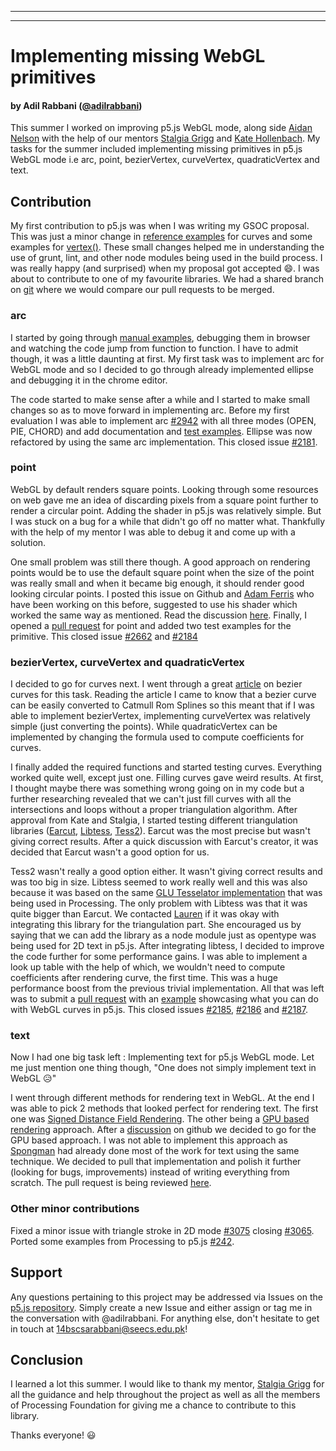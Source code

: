 
---

---
# Implementing missing WebGL primitives
#### by Adil Rabbani ([@adilrabbani](https://github.com/AdilRabbani))

This summer I worked on improving p5.js WebGL mode, along side [Aidan Nelson](https://github.com/AidanNelson) with the help of our mentors [Stalgia Grigg](https://github.com/mlarghydracept)
and [Kate Hollenbach](https://github.com/kjhollen). My tasks for the summer included implementing missing primitives in p5.js WebGL mode i.e arc, point, bezierVertex,
curveVertex, quadraticVertex and text.

## Contribution

My first contribution to p5.js was when I was writing my GSOC proposal. This was just a minor change in [reference examples](https://github.com/processing/p5.js/pull/2737) for curves
and some examples for [vertex()](https://github.com/processing/p5.js/pull/2798). These small changes helped me in understanding the use of grunt, lint, and other node modules being
used in the build process. I was really happy (and surprised) when my proposal got accepted 😄. I was about to contribute to one of my favourite libraries. We had a shared branch on 
[git](https://github.com/processing/p5.js/tree/webgl-gsoc-2018) where we would compare our pull requests to be merged.

### arc

I started by going through [manual examples](https://github.com/processing/p5.js/tree/main/test/manual-test-examples/webgl), debugging them in browser and watching the code jump from 
function to function. I have to admit though, it was a little daunting at first. My first task was to implement arc for WebGL mode and so I decided to go through already implemented ellipse 
and debugging it in the chrome editor.

The code started to make sense after a while and I started to make small changes so as to move forward in implementing arc. Before my first evaluation I was able to implement arc [#2942](https://github.com/processing/p5.js/pull/2942) with all three modes
(OPEN, PIE, CHORD) and add documentation and [test examples](https://github.com/processing/p5.js/tree/webgl-gsoc-2018/test/manual-test-examples/webgl/arc). Ellipse was now refactored by using 
the same arc implementation. This closed issue [#2181](https://github.com/processing/p5.js/issues/2181).

### point

WebGL by default renders square points. Looking through some resources on web gave me an idea of discarding pixels from a square point further to render a circular point. Adding the shader in p5.js was 
relatively simple. But I was stuck on a bug for a while that didn't go off no matter what. Thankfully with the help of my mentor I was able to debug it and come up with a solution.

One small problem was still there though. A good approach on rendering points would be to use the default square point when the size of the point was really small and when it became big enough, it should 
render good looking circular points. I posted this issue on Github and [Adam Ferris](https://github.com/aferriss) who have been working on this before, suggested to use his shader which worked the same way 
as mentioned. Read the discussion [here](https://github.com/processing/p5.js/issues/3017). Finally, I opened a [pull request](https://github.com/processing/p5.js/pull/3031) for point and added two test examples 
for the primitive. This closed issue [#2662](https://github.com/processing/p5.js/issues/2662) and [#2184](https://github.com/processing/p5.js/issues/2184)

### bezierVertex, curveVertex and quadraticVertex

I decided to go for curves next. I went through a great [article](https://pomax.github.io/bezierinfo/) on bezier curves for this task. Reading the article I came to know that a bezier curve can be easily converted 
to Catmull Rom Splines so this meant that if I was able to implement bezierVertex, implementing curveVertex was relatively simple (just converting the points). While quadraticVertex can be implemented by changing the formula used to compute 
coefficients for curves.

I finally added the required functions and started testing curves. Everything worked quite well, except just one. Filling curves gave weird results. At first, I thought maybe there was something wrong going on in 
my code but a further researching revealed that we can't just fill curves with all the intersections and loops without a proper triangulation algorithm. After approval from Kate and Stalgia, I started testing different 
triangulation libraries ([Earcut](https://github.com/mapbox/earcut), [Libtess](https://github.com/brendankenny/libtess.js/), [Tess2](https://github.com/diatomic/tess2)). Earcut was the most precise but wasn't giving correct results.
After a quick discussion with Earcut's creator, it was decided that Earcut wasn't a good option for us.

Tess2 wasn't really a good option either. It wasn't giving correct results and was too big in size. Libtess seemed to work really well and this was also because it was based on the same [GLU Tesselator implementation](https://github.com/processing/processing-android/tree/main/core/src/processing/opengl/tess) that was being used in Processing. The only problem with Libtess was that it was quite bigger than Earcut. We contacted [Lauren](https://github.com/lmccart) 
if it was okay with integrating this library for the triangulation part. She encouraged us by saying that we can add the library as a node module just as opentype was being used for 2D text in p5.js. After integrating libtess, 
I decided to improve the code further for some performance gains. I was able to implement a look up table with the help of which, we wouldn't need to compute coefficients after rendering curve, the first time. This was a huge performance boost from the 
previous trivial implementation. All that was left was to submit a [pull request](https://github.com/processing/p5.js/pull/3085) with an [example](https://github.com/processing/p5.js/tree/webgl-gsoc-2018/test/manual-test-examples/webgl/curves) showcasing what you can do with WebGL curves in p5.js. This closed issues [#2185](https://github.com/processing/p5.js/issues/2185), [#2186](https://github.com/processing/p5.js/issues/2186) and [#2187](https://github.com/processing/p5.js/issues/2187).

### text

Now I had one big task left : Implementing text for p5.js WebGL mode. Let me just mention one thing though, "One does not simply implement text in WebGL 😥"

I went through different methods for rendering text in WebGL. At the end I was able to pick 2 methods that looked perfect for rendering text. The first one was [Signed Distance Field Rendering](http://hack.chrons.me/opengl-text-rendering/). The other being a [GPU based rendering](http://wdobbie.com/post/gpu-text-rendering-with-vector-textures/) approach. After a [discussion](https://github.com/processing/p5.js/issues/2183) on github we decided to go for the GPU based approach. I was not able to implement this approach as [Spongman](https://github.com/Spongman) had already done most of the work for text using the same technique. We decided to pull that implementation and polish it further (looking for bugs, improvements) instead of writing everything from scratch. The pull request is being reviewed [here](https://github.com/processing/p5.js/pull/3110).

### Other minor contributions

Fixed a minor issue with triangle stroke in 2D mode [#3075](https://github.com/processing/p5.js/pull/3075) closing [#3065](https://github.com/processing/p5.js/issues/3065).
Ported some examples from Processing to p5.js [#242](https://github.com/processing/p5.js-website/pull/242).

## Support
Any questions pertaining to this project may be addressed via Issues on the [p5.js repository](https://github.com/processing/p5.js). Simply create a new Issue and either assign or tag me in the conversation with @adilrabbani. For anything else, don't hesitate to get in touch at 14bscsarabbani@seecs.edu.pk!

## Conclusion

I learned a lot this summer. I would like to thank my mentor, [Stalgia Grigg](https://github.com/mlarghydracept) for all the guidance and help throughout the project as well as all the members of Processing Foundation for giving me a chance to contribute
to this library.

Thanks everyone! 😃
  